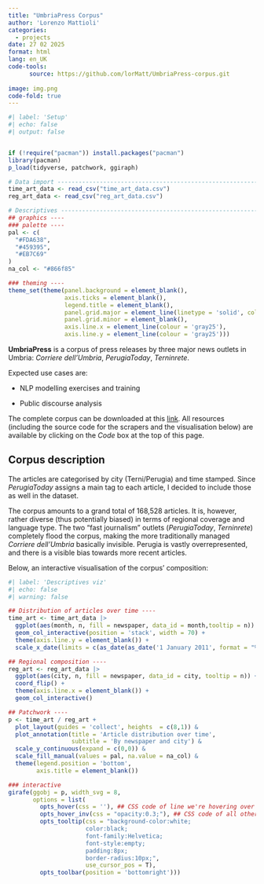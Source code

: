 ```yaml
---
title: "UmbriaPress Corpus"
author: 'Lorenzo Mattioli'
categories:
  - projects
date: 27 02 2025
format: html
lang: en_UK
code-tools: 
      source: https://github.com/lorMatt/UmbriaPress-corpus.git
      
image: img.png
code-fold: true
---
```


```r
#| label: 'Setup'
#| echo: false
#| output: false


if (!require("pacman")) install.packages("pacman")
library(pacman)
p_load(tidyverse, patchwork, ggiraph)

# Data import ------------------------------------------------------------------
time_art_data <- read_csv("time_art_data.csv")
reg_art_data <- read_csv("reg_art_data.csv")

# Descriptives -----------------------------------------------------------------
## graphics ----
### palette ----
pal <- c(
  "#FDA638",
  "#459395",
  "#EB7C69"
)
na_col <- "#866f85"

### theming ----
theme_set(theme(panel.background = element_blank(),
                axis.ticks = element_blank(),
                legend.title = element_blank(),
                panel.grid.major = element_line(linetype = 'solid', colour = 'gray97', linewidth = .3),
                panel.grid.minor = element_blank(),
                axis.line.x = element_line(colour = 'gray25'),
                axis.line.y = element_line(colour = 'gray25')))
```

**UmbriaPress** is a corpus of press releases by three major news outlets in Umbria: *Corriere dell'Umbria*, *PerugiaToday*, *Terninrete*.

Expected use cases are:

-   NLP modelling exercises and training

-   Public discourse analysis

The complete corpus can be downloaded at this [link](https://drive.google.com/file/d/1FaPcCt0etc_rBmKKLJste-D-kVWaIKDl/view?usp=sharing). All resources (including the source code for the scrapers and the visualisation below) are available by clicking on the *Code* box at the top of this page.

## Corpus description

The articles are categorised by city (Terni/Perugia) and time stamped. Since *PerugiaToday* assigns a main tag to each article, I decided to include those as well in the dataset.

The corpus amounts to a grand total of 168,528 articles. It is, however, rather diverse (thus potentially biased) in terms of regional coverage and language type. The two "fast journalism" outlets (*PerugiaToday*, *Terninrete*) completely flood the corpus, making the more traditionally managed *Corriere dell'Umbria* basically invisible. Perugia is vastly overrepresented, and there is a visible bias towards more recent articles.

Below, an interactive visualisation of the corpus' composition:

```r
#| label: 'Descriptives viz'
#| echo: false
#| warning: false

## Distribution of articles over time ----
time_art <- time_art_data |> 
  ggplot(aes(month, n, fill = newspaper, data_id = month,tooltip = n)) +
  geom_col_interactive(position = 'stack', width = 70) +
  theme(axis.line.y = element_blank()) +
  scale_x_date(limits = c(as_date(as_date('1 January 2011', format = "%d %B %Y")), NA))

## Regional composition ----
reg_art <- reg_art_data |> 
  ggplot(aes(city, n, fill = newspaper, data_id = city, tooltip = n)) +
  coord_flip() +
  theme(axis.line.x = element_blank()) +
  geom_col_interactive()

## Patchwork ----
p <- time_art / reg_art +
  plot_layout(guides = 'collect', heights  = c(8,1)) &
  plot_annotation(title = 'Article distribution over time',
                  subtitle = 'By newspaper and city') &
  scale_y_continuous(expand = c(0,0)) &
  scale_fill_manual(values = pal, na.value = na_col) &
  theme(legend.position = 'bottom',
        axis.title = element_blank())

### interactive 
girafe(ggobj = p, width_svg = 8,
       options = list(
         opts_hover(css = ''), ## CSS code of line we're hovering over
         opts_hover_inv(css = "opacity:0.3;"), ## CSS code of all other lines
         opts_tooltip(css = "background-color:white;
                      color:black;
                      font-family:Helvetica;
                      font-style:empty;
                      padding:8px;
                      border-radius:10px;",
                      use_cursor_pos = T),
         opts_toolbar(position = 'bottomright')))
```
